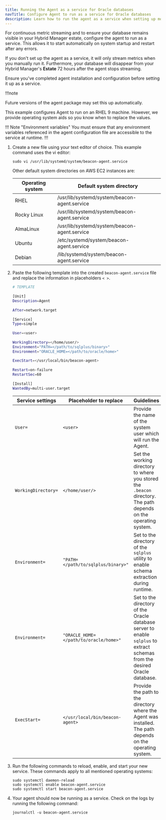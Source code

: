 ```yaml
---
title: Running the Agent as a service for Oracle databases
navTitle: Configure Agent to run as a service for Oracle databases
description: Learn how to run the agent as a service when setting up monitoring for Oracle databases with Hybrid Manager.
---
```


For continuous metric streaming and to ensure your database remains visible in your Hybrid Manager estate, configure the agent to run as a service. This allows it to start automatically on system startup and restart after any errors.

If you don't set up the agent as a service, it will only stream metrics when you manually run it. Furthermore, your database will disappear from your Hybrid Manager's **Estate** 72 hours after the agent stops streaming.

Ensure you've completed agent installation and configuration before setting it up as a service.

!!!note

   Future versions of the agent package may set this up automatically.

This example configures Agent to run on an RHEL 9 machine. However, we provide operating system aids so you know when to replace the values.

!!! Note "Environment variables"
You must ensure that any environment variables referenced in the agent configuration file are accessible to the service at runtime.
!!!

1.  Create a new file using your text editor of choice. This example command uses the vi editor:

    ```shell
    sudo vi /usr/lib/systemd/system/beacon-agent.service
    ```

    Other default system directories on AWS EC2 instances are:

    | Operating system | Default system directory                     |
    | ---------------- | -------------------------------------------- |
    | RHEL             | /usr/lib/systemd/system/beacon-agent.service |
    | Rocky Linux      | /usr/lib/systemd/system/beacon-agent.service |
    | AlmaLinux        | /usr/lib/systemd/system/beacon-agent.service |
    | Ubuntu           | /etc/systemd/system/beacon-agent.service     |
    | Debian           | /lib/systemd/system/beacon-agent.service     |

1.  Paste the following template into the created `beacon-agent.service` file and replace the information in placeholders `< >`.

    ```bash
    # TEMPLATE
 
    [Unit]
    Description=Agent
 
    After=network.target
 
    [Service]
    Type=simple
 
    User=<user>
 
    WorkingDirectory=</home/user/>
    Environment="PATH=</path/to/sqlplus/binary>"
    Environment="ORACLE_HOME=</path/to/oracle/home>"
 
    ExecStart=</usr/local/bin/beacon-agent>
 
    Restart=on-failure
    RestartSec=60
 
    [Install]
    WantedBy=multi-user.target
    ```

    | Service settings    | Placeholder to replace                 | Guidelines                                                                                                                  |
    |---------------------|----------------------------------------|-----------------------------------------------------------------------------------------------------------------------------|
    | `User=`             | `<user>`                               | Provide the name of the system user which will run the Agent.                                                               |
    | `WorkingDirectory=` | `</home/user/>`                        | Set the working directory to where you stored the `.beacon` directory. The path depends on the operating system.            |
    | `Environment=`      | `"PATH=</path/to/sqlplus/binary>"`     | Set to the directory of the `sqlplus` utility to enable schema extraction during runtime.                                   |
    | `Environment=`      | `"ORACLE_HOME=</path/to/oracle/home>"` | Set to the directory of the Oracle database server to enable `sqlplus` to extract schemas from the desired Oracle database. |
    | `ExecStart=`        | `</usr/local/bin/beacon-agent>`        | Provide the path to the directory where the Agent was installed. The path depends on the operating system.                  |

1.  Run the following commands to reload, enable, and start your new service. These commands apply to all mentioned operating systems:

    ```shell
    sudo systemctl daemon-reload
    sudo systemctl enable beacon-agent.service
    sudo systemctl start beacon-agent.service
    ```

1.  Your agent should now be running as a service. Check on the logs by running the following command:

    ```shell
    journalctl -u beacon-agent.service
    ```
